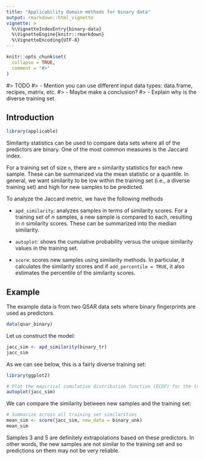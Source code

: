 ```yaml
---
title: "Applicability domain methods for binary data"
output: rmarkdown::html_vignette
vignette: >
  %\VignetteIndexEntry{binary-data}
  %\VignetteEngine{knitr::rmarkdown}
  %\VignetteEncoding{UTF-8}
---
```


```r
knitr::opts_chunk$set(
  collapse = TRUE,
  comment = "#>"
)
```

#> TODO
#> - Mention you can use different input data types: data.frame, recipes, matrix, etc.
#> - Maybe make a conclusion?
#> - Explain why is the diverse training set.

## Introduction

```r
library(applicable)
```

Similarity statistics can be used to compare data sets where all of the predictors are binary. One of the most common measures is the Jaccard index.

For a training set of size `n`, there are `n` similarity statistics for each new sample. These can be summarized via the mean statistic or a quantile. In general, we want similarity to be low within the training set (i.e., a diverse training set) and high for new samples to be predicted.

To analyze the Jaccard metric, we have the following methods

* `apd_similarity`: analyzes samples in terms of similarity scores. For a training set of _n_ samples, a new sample is compared to each, resulting in _n_ similarity scores. These can be summarized into the median similarity.

* `autoplot`: shows the cumulative probability versus the unique similarity values in the training set.

* `score`: scores new samples using similarity methods. In particular, it calculates the similarity scores and if `add_percentile = TRUE`, it also estimates the percentile of the similarity scores.

## Example 

The example data is from two QSAR data sets where binary fingerprints are used as predictors.

```r
data(qsar_binary)
```

Let us construct the model:

```r
jacc_sim <- apd_similarity(binary_tr)
jacc_sim
```

As we can see below, this is a fairly diverse training set:

```r
library(ggplot2)

# Plot the empirical cumulative distribution function (ECDF) for the training set
autoplot(jacc_sim)
```

We can compare the similarity between new samples and the training set:

```r

# Summarize across all training set similarities
mean_sim <- score(jacc_sim, new_data = binary_unk)
mean_sim

```

Samples 3 and 5 are definitely extrapolations based on these predictors. In other words, the new samples are not similar to the training set and so predictions on them may not be very reliable.
